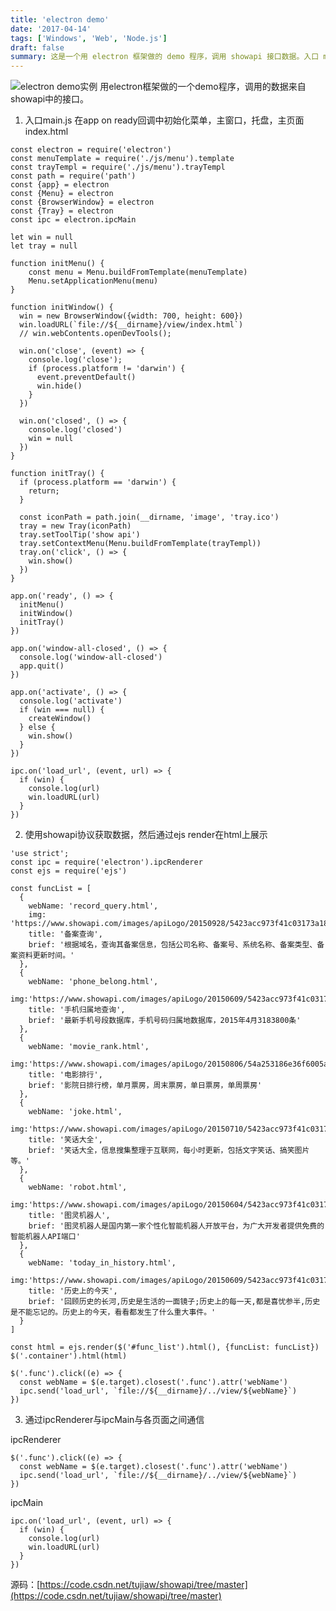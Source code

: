 ```yaml
---
title: 'electron demo'
date: '2017-04-14'
tags: ['Windows', 'Web', 'Node.js']
draft: false
summary: 这是一个用 electron 框架做的 demo 程序，调用 showapi 接口数据。入口 main.js 初始化菜单、窗口等，还通过 ipc 与各页面通信，用 ejs 在 html 上展示数据，源码可在[https://code.csdn.net/tujiaw/showapi/tree/master](https://code.csdn.net/tujiaw/showapi/tree/master)查看。 
---
```


![electron demo实例](http://img.blog.csdn.net/20160807112955997)
用electron框架做的一个demo程序，调用的数据来自showapi中的接口。

 1. 入口main.js
 在app on ready回调中初始化菜单，主窗口，托盘，主页面index.html
 

```
const electron = require('electron')
const menuTemplate = require('./js/menu').template
const trayTempl = require('./js/menu').trayTempl
const path = require('path')
const {app} = electron
const {Menu} = electron
const {BrowserWindow} = electron
const {Tray} = electron
const ipc = electron.ipcMain

let win = null
let tray = null

function initMenu() {
    const menu = Menu.buildFromTemplate(menuTemplate)
    Menu.setApplicationMenu(menu)
}

function initWindow() {
  win = new BrowserWindow({width: 700, height: 600})
  win.loadURL(`file://${__dirname}/view/index.html`)
  // win.webContents.openDevTools();

  win.on('close', (event) => {
    console.log('close');
    if (process.platform != 'darwin') {
      event.preventDefault()
      win.hide()
    }
  })

  win.on('closed', () => {
    console.log('closed')
    win = null
  })
}

function initTray() {
  if (process.platform == 'darwin') {
    return;
  }

  const iconPath = path.join(__dirname, 'image', 'tray.ico')
  tray = new Tray(iconPath)
  tray.setToolTip('show api')
  tray.setContextMenu(Menu.buildFromTemplate(trayTempl))
  tray.on('click', () => {
    win.show()
  })
}

app.on('ready', () => {
  initMenu()
  initWindow()
  initTray()
})

app.on('window-all-closed', () => {
  console.log('window-all-closed')
  app.quit()
})

app.on('activate', () => {
  console.log('activate')
  if (win === null) {
    createWindow()
  } else {
    win.show()
  }
})

ipc.on('load_url', (event, url) => {
  if (win) {
    console.log(url)
    win.loadURL(url)
  }
})

```

 
 2. 使用showapi协议获取数据，然后通过ejs render在html上展示
 

```
'use strict';
const ipc = require('electron').ipcRenderer
const ejs = require('ejs')

const funcList = [
  {
    webName: 'record_query.html',
    img: 'https://www.showapi.com/images/apiLogo/20150928/5423acc973f41c03173a186a_5be02ffc910a49afbc82a3d16a7ef31a.png',
    title: '备案查询',
    brief: '根据域名，查询其备案信息，包括公司名称、备案号、系统名称、备案类型、备案资料更新时间。'
  },
  {
    webName: 'phone_belong.html',
    img:'https://www.showapi.com/images/apiLogo/20150609/5423acc973f41c03173a186a_87849c4e364a4d5cbdc0c6286b5b2736.png',
    title: '手机归属地查询',
    brief: '最新手机号段数据库，手机号码归属地数据库，2015年4月3183800条'
  },
  {
    webName: 'movie_rank.html',
    img:'https://www.showapi.com/images/apiLogo/20150806/54a253186e36f6005a077bbd_88d931a475d443bea4e1bcd7e31fcc71.jpg',
    title: '电影排行',
    brief: '影院日排行榜，单月票房，周末票房，单日票房，单周票房'
  },
  {
    webName: 'joke.html',
    img:'https://www.showapi.com/images/apiLogo/20150710/5423acc973f41c03173a186a_28e1f95c262749319fd093af97eaebf4.jpg',
    title: '笑话大全',
    brief: '笑话大全，信息搜集整理于互联网，每小时更新，包括文字笑话、搞笑图片等。'
  },
  {
    webName: 'robot.html',
    img:'https://www.showapi.com/images/apiLogo/20150604/5423acc973f41c03173a186a_6211d57da25345b2ac6f4fe9121c07c9.jpg',
    title: '图灵机器人',
    brief: '图灵机器人是国内第一家个性化智能机器人开放平台，为广大开发者提供免费的智能机器人API端口'
  },
  {
    webName: 'today_in_history.html',
    img:'https://www.showapi.com/images/apiLogo/20150609/5423acc973f41c03173a186a_f289bd79a76941bc82f47a214089d7c1.jpg',
    title: '历史上的今天',
    brief: '回顾历史的长河,历史是生活的一面镜子;历史上的每一天,都是喜忧参半,历史是不能忘记的。历史上的今天，看看都发生了什么重大事件。'
  }
]

const html = ejs.render($('#func_list').html(), {funcList: funcList})
$('.container').html(html)

$('.func').click((e) => {
  const webName = $(e.target).closest('.func').attr('webName')
  ipc.send('load_url', `file://${__dirname}/../view/${webName}`)
})

```

 3. 通过ipcRenderer与ipcMain与各页面之间通信
 
ipcRenderer
```
$('.func').click((e) => {
  const webName = $(e.target).closest('.func').attr('webName')
  ipc.send('load_url', `file://${__dirname}/../view/${webName}`)
})
```
ipcMain

```
ipc.on('load_url', (event, url) => {
  if (win) {
    console.log(url)
    win.loadURL(url)
  }
})

```

源码：[https://code.csdn.net/tujiaw/showapi/tree/master](https://code.csdn.net/tujiaw/showapi/tree/master)
